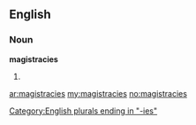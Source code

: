 ==English==

===Noun===
'''magistracies'''

# {{plural of|[[magistracy]]}}

[[Category:English plurals ending in "-ies"]]

[[ar:magistracies]]
[[my:magistracies]]
[[no:magistracies]]